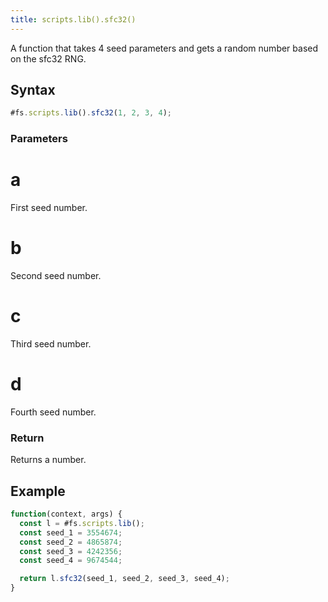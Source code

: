 ```yaml
---
title: scripts.lib().sfc32()
---
```


A function that takes 4 seed parameters and gets a random number based on the sfc32 RNG.

## Syntax

```js
#fs.scripts.lib().sfc32(1, 2, 3, 4);
```

### Parameters

# a

First seed number.

# b

Second seed number.

# c

Third seed number.

# d

Fourth seed number.

### Return

Returns a number.

## Example

```js
function(context, args) {
  const l = #fs.scripts.lib();
  const seed_1 = 3554674;
  const seed_2 = 4865874;
  const seed_3 = 4242356;
  const seed_4 = 9674544;

  return l.sfc32(seed_1, seed_2, seed_3, seed_4);
}
```
